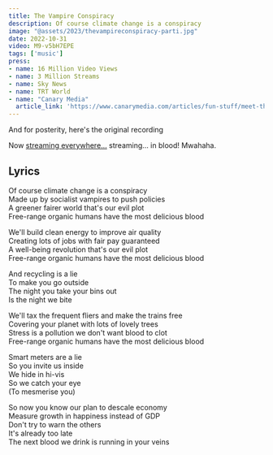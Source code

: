 ```yaml
---
title: The Vampire Conspiracy
description: Of course climate change is a conspiracy
image: "@assets/2023/thevampireconspiracy-parti.jpg"
date: 2022-10-31
video: M9-v5bH7EPE
tags: ['music']
press:
- name: 16 Million Video Views
- name: 3 Million Streams
- name: Sky News 
- name: TRT World
- name: "Canary Media"
  article_link: 'https://www.canarymedia.com/articles/fun-stuff/meet-the-novelty-songwriter-producing-viral-hits-about-climate-change'
---
```


And for posterity, here's the original recording
<OptimizedYouTube id="M9-v5bH7EPE" poster="@assets/2022/vampireconspiracy.jpg" />

Now [streaming everywhere…](https://olifro.st/links) streaming… in blood! Mwahaha.

## Lyrics
Of course climate change is a conspiracy   
Made up by socialist vampires to push policies   
A greener fairer world that's our evil plot   
Free-range organic humans have the most delicious blood   
   
We'll build clean energy to improve air quality   
Creating lots of jobs with fair pay guaranteed   
A well-being revolution that's our evil plot   
Free-range organic humans have the most delicious blood   
   
And recycling is a lie   
To make you go outside   
The night you take your bins out   
Is the night we bite   
   
We'll tax the frequent fliers and make the trains free   
Covering your planet with lots of lovely trees   
Stress is a pollution we don't want blood to clot   
Free-range organic humans have the most delicious blood   
   
Smart meters are a lie   
So you invite us inside   
We hide in hi-vis   
So we catch your eye   
(To mesmerise you)   
   
So now you know our plan to descale economy   
Measure growth in happiness instead of GDP   
Don't try to warn the others   
It's already too late   
The next blood we drink is running in your veins

